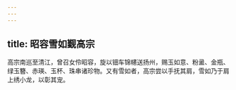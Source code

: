 ```yaml
---
---
---
```

title: 昭容雪如觐高宗
---



高宗南巡至清江，曾召女伶昭容，旋以钿车锦幰送扬州，赐玉如意、粉盝、金瓶、绿玉簪、赤瑛、玉杯、珠串诸珍物。又有雪如者，高宗尝以手抚其肩，雪如乃于肩上绣小龙，以彰其宠。
